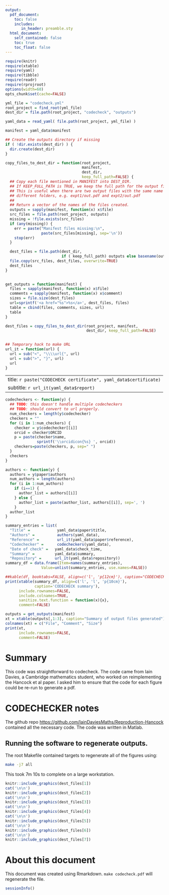 ```yaml
---
output:
  pdf_document:
    toc: false
    includes:
       in_header: preamble.sty
  html_document:
    self_contained: false
    toc: true
    toc_float: false
---
```



\centerline{\includegraphics[width=4cm]{codecheck_logo.pdf}}

\vspace*{2cm}


```r
require(knitr)
require(xtable)
require(yaml)
require(tibble)
require(readr)
require(rprojroot)
options(width=60)
opts_chunk$set(cache=FALSE)

yml_file = "codecheck.yml"
root_project = find_root(yml_file)
dest_dir = file.path(root_project, "codecheck", "outputs")

yaml_data = read_yaml( file.path(root_project, yml_file) )

manifest = yaml_data$manifest

## Create the outputs directory if missing
if ( !dir.exists(dest_dir) ) {
  dir.create(dest_dir)
}

copy_files_to_dest_dir = function(root_project,
                                  manifest,
                                  dest_dir,
                                  keep_full_path=FALSE) {
  ## Copy each file mentioned in MANIFEST into DEST_DIR.
  ## If KEEP_FULL_PATH is TRUE, we keep the full path for the output files.
  ## This is useful when there are two output files with the same name in
  ## different folders, e.g. expt1/out.pdf and expt2/out.pdf
  ##
  ## Return a vector of the names of the files created.
  outputs = sapply(manifest, function(x) x$file)
  src_files = file.path(root_project, outputs)
  missing = !file.exists(src_files)
  if (any(missing)) {
    err = paste("Manifest files missing:\n",
                paste(src_files[missing], sep='\n'))
    stop(err)
  }

  dest_files = file.path(dest_dir,
                         if ( keep_full_path) outputs else basename(outputs))
  file.copy(src_files, dest_files, overwrite=TRUE)
  dest_files
}

  
get_outputs = function(manifest) {
  files = sapply(manifest, function(x) x$file)
  comments = sapply(manifest, function(x) x$comment)
  sizes = file.size(dest_files)
  url=sprintf('<a href="%s">%s</a>', dest_files, files)
  table = cbind(files, comments, sizes, url)
  table
}

dest_files = copy_files_to_dest_dir(root_project, manifest,
                                    dest_dir, keep_full_path=FALSE)
                                    
```


```r
## Temporary hack to make URL
url_it = function(url) {
  url = sub("<", "\\\\url{", url)
  url = sub(">", "}", url)
  url
}
```

---
title: `r paste("CODECHECK certificate", yaml_data$certificate)`
subtitle: `r url_it(yaml_data$report)`
---


```r
codecheckers <- function(y) {
  ## TODO: this doesn't handle multiple codecheckers
  ## TODO: should convert to url properly.
  num_checkers = length(y$codechecker)
  checkers = ""
  for (i in 1:num_checkers) {
    checker = y$codechecker[[i]]
    orcid = checker$ORCID
    p = paste(checker$name,
              sprintf('\\orcidicon{%s} ', orcid))
    checkers=paste(checkers, p, sep=" ")
  }
  checkers
}

authors <- function(y) {
  authors = y$paper$authors
  num_authors = length(authors)
  for (i in 1:num_authors)
    if (i==1) {
      author_list = authors[[i]]
    } else {
      author_list = paste(author_list, authors[[i]], sep=', ')
    }
  author_list
}

```

```r
summary_entries = list(
  "Title" =            yaml_data$paper$title,
  "Authors" =          authors(yaml_data),
  "Reference" =        url_it(yaml_data$paper$reference),
  "Codechecker" =      codecheckers(yaml_data),
  "Date of check" =   yaml_data$check_time,
  "Summary" =         yaml_data$summary,
  "Repository" =      url_it(yaml_data$repository))
summary_df = data.frame(Item=names(summary_entries),
                Value=unlist(summary_entries, use.names=FALSE))
```


```r
##kable(df, booktabs=FALSE, align=c('l', 'p{12cm}'), caption="CODECHECK Summary")
print(xtable(summary_df, align=c('l', 'l', 'p{10cm}'),
             caption='CODECHECK summary'),
      include.rownames=FALSE,
      include.colnames=TRUE,
      sanitize.text.function = function(x){x},
      comment=FALSE)
```


```r
outputs = get_outputs(manifest)
xt = xtable(outputs[,1:3], caption="Summary of output files generated")
colnames(xt) = c("File", "Comment", "Size")
print(xt,
      include.rownames=FALSE,
      comment=FALSE)
```


# Summary

This code was straightforward to codecheck.  The code came from Iain
Davies, a Cambridge mathematics student, who worked on reimplementing
the Hancock et al paper.  I asked him to ensure that the code for each
figure could be re-run to generate a pdf.


\clearpage

# CODECHECKER notes

The github repo
<https://github.com/IainDaviesMaths/Reproduction-Hancock> contained
all the necessary code.  The code was written in Matlab.

## Running the software to regenerate outputs.

The root Makefile contained targets to regenerate all of the figures using:
```bash
make -j7 all
```
This took 7m 10s to complete on a large workstation.

\setcounter{table}{0}
\setcounter{figure}{0}
\captionsetup[table]{labelformat=addC}
\captionsetup[figure]{labelformat=addC}


\clearpage

```r
knitr::include_graphics(dest_files[1])
cat('\n\n')
knitr::include_graphics(dest_files[2])
cat('\n\n')
knitr::include_graphics(dest_files[3])
cat('\n\n')
knitr::include_graphics(dest_files[4])
cat('\n\n')
knitr::include_graphics(dest_files[5])
cat('\n\n')
knitr::include_graphics(dest_files[6])
cat('\n\n')
knitr::include_graphics(dest_files[7])
```

\clearpage
# About this document

This document was created using Rmarkdown.  `make codecheck.pdf` will
regenerate the file.

```r
sessionInfo()
```




<!-- 
  rmarkdown::render("davies2020-codecheck.Rmd", output_format="pdf_document") 
  -->
